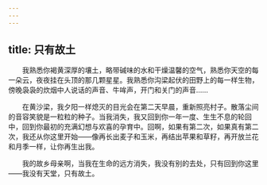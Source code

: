```yaml
---
---
---
```

title: 只有故土
---




　　我熟悉你褐黄深厚的壤土，略带碱味的水和干燥温馨的空气，熟悉你天空的每一朵云，夜夜挂在头顶的那几颗星星。我熟悉你沟梁起伏的田野上的每一样生物，傍晚袅袅的炊烟中人说话的声音、牛哞声，开门和关门的声音……

　　在黄沙梁，我夕阳一样熄灭的目光会在第二天早晨，重新照亮村子。散落尘间的音容笑貌是一粒粒的种子。当我消失，我又回到你一年一度、生生不息的轮回中，回到你最初的充满幻想与欢喜的孕育中。回啊，如果有第二次，如果真有第二次，我还从你这里开始——像再长出麦子和玉米，再结出苹果和草籽，再开放兰花和月季一样，让你再生出我。

　　我的故乡母亲啊，当我在生命的远方消失，我没有别的去处，只有回到你这里——我没有天堂，只有故土。